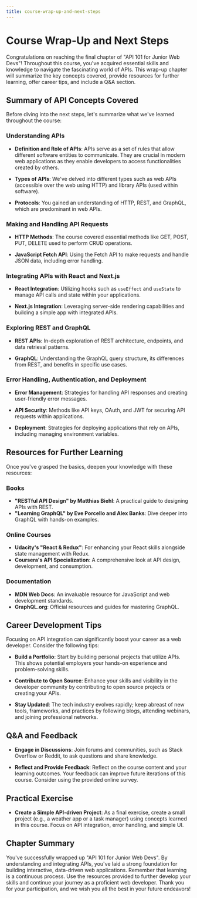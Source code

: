 ```yaml
---
title: course-wrap-up-and-next-steps
---
```


# Course Wrap-Up and Next Steps

Congratulations on reaching the final chapter of "API 101 for Junior Web Devs"! Throughout this course, you've acquired essential skills and knowledge to navigate the fascinating world of APIs. This wrap-up chapter will summarize the key concepts covered, provide resources for further learning, offer career tips, and include a Q&A section.

## Summary of API Concepts Covered

Before diving into the next steps, let's summarize what we've learned throughout the course:

### Understanding APIs

- **Definition and Role of APIs**: APIs serve as a set of rules that allow different software entities to communicate. They are crucial in modern web applications as they enable developers to access functionalities created by others.
  
- **Types of APIs**: We've delved into different types such as web APIs (accessible over the web using HTTP) and library APIs (used within software).
  
- **Protocols**: You gained an understanding of HTTP, REST, and GraphQL, which are predominant in web APIs.

### Making and Handling API Requests

- **HTTP Methods**: The course covered essential methods like GET, POST, PUT, DELETE used to perform CRUD operations.
  
- **JavaScript Fetch API**: Using the Fetch API to make requests and handle JSON data, including error handling.

### Integrating APIs with React and Next.js

- **React Integration**: Utilizing hooks such as `useEffect` and `useState` to manage API calls and state within your applications.
  
- **Next.js Integration**: Leveraging server-side rendering capabilities and building a simple app with integrated APIs.

### Exploring REST and GraphQL

- **REST APIs**: In-depth exploration of REST architecture, endpoints, and data retrieval patterns.
  
- **GraphQL**: Understanding the GraphQL query structure, its differences from REST, and benefits in specific use cases.

### Error Handling, Authentication, and Deployment

- **Error Management**: Strategies for handling API responses and creating user-friendly error messages.
  
- **API Security**: Methods like API keys, OAuth, and JWT for securing API requests within applications.

- **Deployment**: Strategies for deploying applications that rely on APIs, including managing environment variables.

## Resources for Further Learning

Once you've grasped the basics, deepen your knowledge with these resources:

### Books

- **"RESTful API Design" by Matthias Biehl**: A practical guide to designing APIs with REST.
- **"Learning GraphQL" by Eve Porcello and Alex Banks**: Dive deeper into GraphQL with hands-on examples.

### Online Courses

- **Udacity's "React & Redux"**: For enhancing your React skills alongside state management with Redux.
- **Coursera's API Specialization**: A comprehensive look at API design, development, and consumption.

### Documentation

- **MDN Web Docs**: An invaluable resource for JavaScript and web development standards.
- **GraphQL.org**: Official resources and guides for mastering GraphQL.

## Career Development Tips

Focusing on API integration can significantly boost your career as a web developer. Consider the following tips:

- **Build a Portfolio**: Start by building personal projects that utilize APIs. This shows potential employers your hands-on experience and problem-solving skills.
  
- **Contribute to Open Source**: Enhance your skills and visibility in the developer community by contributing to open source projects or creating your APIs.

- **Stay Updated**: The tech industry evolves rapidly; keep abreast of new tools, frameworks, and practices by following blogs, attending webinars, and joining professional networks.

## Q&A and Feedback

- **Engage in Discussions**: Join forums and communities, such as Stack Overflow or Reddit, to ask questions and share knowledge.
  
- **Reflect and Provide Feedback**: Reflect on the course content and your learning outcomes. Your feedback can improve future iterations of this course. Consider using the provided online survey.

## Practical Exercise

- **Create a Simple API-driven Project**: As a final exercise, create a small project (e.g., a weather app or a task manager) using concepts learned in this course. Focus on API integration, error handling, and simple UI.

## Chapter Summary

You've successfully wrapped up "API 101 for Junior Web Devs". By understanding and integrating APIs, you've laid a strong foundation for building interactive, data-driven web applications. Remember that learning is a continuous process. Use the resources provided to further develop your skills and continue your journey as a proficient web developer. Thank you for your participation, and we wish you all the best in your future endeavors!